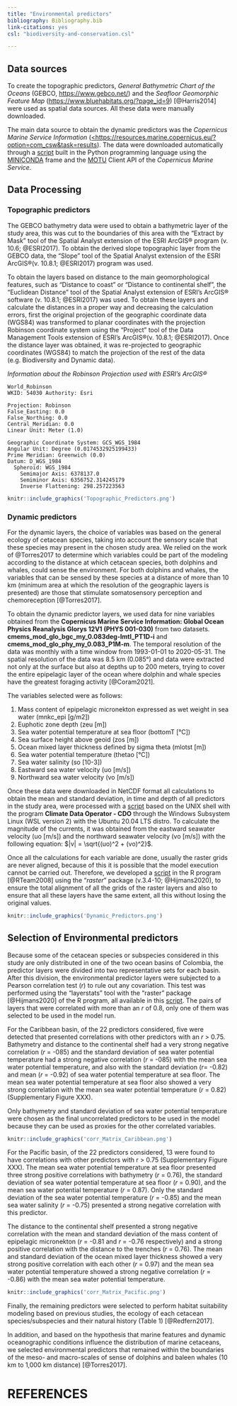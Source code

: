```yaml
---
title: "Environmental predictors"
bibliography: Bibliography.bib
link-citations: yes
csl: "biodiversity-and-conservation.csl"

---
```



## Data sources

To create the topographic predictors, *General Bathymetric Chart of the Oceans*  (GEBCO, [https://www.gebco.net/](https://www.gebco.net/)) and the *Seafloor Geomorphic Feature Map* ([https://www.bluehabitats.org/?page_id=9](https://www.bluehabitats.org/?page_id=9)) [@Harris2014] were used as spatial data sources. All these data were manually downloaded.

The main data source to obtain the dynamic predictors was the *Copernicus Marine Service Information* ([<https://resources.marine.copernicus.eu/?option=com_csw&task=results](https://resources.marine.copernicus.eu/?option=com_csw&task=results)). The data were downloaded automatically through a [script](https://github.com/ChrisBermudezR/Cetacean_Tourist_Vessel_Collision_Risk_Assessment/blob/main/03_Predictors/01_NetCDF/01_Predictors_Download.py) built in the Python programming language using the [MINICONDA](https://docs.conda.io/en/latest/miniconda.html) frame and the [MOTU](https://help.marine.copernicus.eu/en/articles/4796533-what-are-the-motu-apis#h_3d33beaafc) Client API of the *Copernicus Marine Service*. 



## Data Processing

### Topographic predictors

The GEBCO bathymetry data were used to obtain a bathymetric layer of the study area, this was cut to the boundaries of this area with the "Extract by Mask" tool of the Spatial Analyst extension of the ESRI ArcGIS® program (v. 10.6; @ESRI2017). To obtain the derived slope topographic layer from the GEBCO data, the "Slope" tool of the Spatial Analyst extension of the ESRI ArcGIS®(v. 10.8.1; @ESRI2017) program was used. 

To obtain the layers based on distance to the main geomorphological features, such as "Distance to coast" or "Distance to continental shelf", the "Euclidean Distance" tool of the Spatial Analyst extension of ESRI's ArcGIS® software (v. 10.8.1; @ESRI2017) was used. To obtain these layers and calculate the distances in a proper way and decreasing the calculation errors, first the original projection of the geographic coordinate data (WGS84) was transformed to planar coordinates with the projection Robinson coordinate system using the "Project" tool of the Data Management Tools extension of ESRI's ArcGIS®(v. 10.8.1; @ESRI2017). Once the distance layer was obtained, it was re-projected to geographic coordinates (WGS84) to match the projection of the rest of the data (e.g. Biodiversity and Dynamic data).

*Information about the Robinson Projection used with ESRI's ArcGIS®*

```
World_Robinson
WKID: 54030 Authority: Esri

Projection: Robinson
False_Easting: 0.0
False_Northing: 0.0
Central_Meridian: 0.0
Linear Unit: Meter (1.0)

Geographic Coordinate System: GCS_WGS_1984
Angular Unit: Degree (0.0174532925199433)
Prime Meridian: Greenwich (0.0)
Datum: D_WGS_1984
  Spheroid: WGS_1984
    Semimajor Axis: 6378137.0
    Semiminor Axis: 6356752.314245179
    Inverse Flattening: 298.257223563

```
```r
knitr::include_graphics('Topographic_Predictors.png')
```




### Dynamic predictors

For the dynamic layers, the choice of variables was based on the general ecology of cetacean species, taking into account the sensory scale that these species may present in the chosen study area. We relied on the work of @Torres2017 to determine which variables could be part of the modeling according to the distance at which cetacean species, both dolphins and whales, could sense the environment. For both dolphins and whales, the variables that can be sensed by these species at a distance of more than 10 km (minimum area at which the resolution of the geographic layers is presented) are those that stimulate somatosensory perception and chemoreception [@Torres2017]. 

To obtain the dynamic predictor layers, we used data for nine variables obtained from the **Copernicus Marine Service Information: Global Ocean Physics Reanalysis Glorys 12V1 (PHYS 001-030)** from two datasets. **cmems_mod_glo_bgc_my_0.083deg-lmtl_PT1D-i** and **cmems_mod_glo_phy_my_0.083_P1M-m**. The temporal resolution of the data was monthly with a time window from 1993-01-01 to 2020-05-31. The spatial resolution of the data was 8.5 km (0.085°) and data were extracted not only at the surface but also at depths up to 200 meters, trying to cover the entire epipelagic layer of the ocean where dolphin and whale species have the greatest foraging activity [@Coram2021].

The variables selected were as follows:

1. Mass content of epipelagic micronekton expressed as wet weight in sea water (mnkc_epi [g/m2])
2. Euphotic zone depth (zeu [m])
3. Sea water potential temperature at sea floor (bottomT [°C])
4. Sea surface height above geoid (zos [m])
5. Ocean mixed layer thickness defined by sigma theta (mlotst [m])
6. Sea water potential temperature (thetao [°C])
7. Sea water salinity (so [10-3])
8. Eastward sea water velocity (uo [m/s])
9. Northward sea water velocity (vo [m/s])



Once these data were downloaded in NetCDF format all calculations to obtain the mean and standard deviation, in time and depth of all predictors in the study area, were processed with a [script](https://github.com/ChrisBermudezR/Cetacean_Tourist_Vessel_Collision_Risk_Assessment/blob/main/03_Predictors/01_NetCDF/02_NetCDF_Processing.sh) based on the UNIX shell with the program **Climate Data Operator - CDO** through the Windows Subsystem Linux  (WSL version 2) with the Ubuntu 20.04 LTS distro. To calculate the magnitude of the currents, it was obtained from the eastward seawater velocity (uo [m/s]) and the northward seawater velocity (vo [m/s]) with the following equation: $|v| = \sqrt{(uo)^2 + (vo)^2}$. 


Once all the calculations for each variable are done, usually the raster grids are never aligned, because of this it is possible that the model execution cannot be carried out. Therefore, we developed a [script](https://github.com/ChrisBermudezR/Cetacean_Tourist_Vessel_Collision_Risk_Assessment/blob/main/03_Predictors/01_Predictors_Alignment.R) in the R program [@RTeam2008] using the "*raster*" package (v.3.4-10; @Hijmans2020), to ensure the total alignment of all the grids of the raster layers and also to ensure that all these layers have the same extent, all this without losing the original values. 

```r
knitr::include_graphics('Dynamic_Predictors.png')
```



## Selection of Environmental predictors

Because some of the cetacean species or subspecies considered in this study are only distributed in one of the two ocean basins of Colombia, the predictor layers were divided into two representative sets for each basin. After this division, the environmental predictor layers were subjected to a Pearson correlation test (*r*) to rule out any covariation. This test was performed using the "layerstats" tool with the "raster" package [@Hijmans2020] of the R program, all available in this [script](https://github.com/ChrisBermudezR/Cetacean_Tourist_Vessel_Collision_Risk_Assessment/blob/main/03_Predictors/01_Predictors_Alignment.R). The pairs of layers that were correlated with more than an *r* of 0.8, only one of them was selected to be used in the model run. 

For the Caribbean basin, of the 22 predictors considered, five were detected that presented correlations with other predictors with an *r* > 0.75. Bathymetry and distance to the continental shelf had a very strong negative correlation (*r* = -085) and the standard deviation of sea water potential temperature had a strong negative correlation (*r* = -085) with the mean sea water potential temperature, and also with the standard deviation (*r*= -0.82) and mean (*r* = -0.92) of sea water potential temperature at sea floor. The mean sea water potential temperature at sea floor also showed a very strong correlation with the mean sea water potential temperature (*r* = 0.82) (Supplementary Figure XXX).

Only bathymetry and standard deviation of sea water potential temperature were chosen as the final uncorrelated predictors to be used in the model because they can be used as proxies for the other correlated variables. 

 

```r
knitr::include_graphics('corr_Matrix_Caribbean.png')
```

 
For the Pacific basin, of the 22 predictors considered, 13 were found to have correlations with other predictors with r > 0.75 (Supplementary Figure XXX). The mean sea water potential temperature at sea floor presented three strong positive correlations with bathymetry (*r* = 0.76), the standard deviation of sea water potential temperature at sea floor (*r* = 0.90), and the mean sea water potential temperature (*r* = 0.87). Only the standard deviation of the sea water potential temperature (*r* = -0.85) and the mean sea water salinity (*r* = -0.75) presented a strong negative correlation with this predictor.

The distance to the continental shelf presented a strong negative correlation with the mean and standard deviation of the mass content of epipelagic micronekton (*r* = -0.81 and *r* = -0.76 respectively) and a strong positive correlation with the distance to the trenches (*r* = 0.76).  The mean and standard deviation of the ocean mixed layer thickness showed a very strong positive correlation with each other (*r* = 0.97) and the mean sea water potential temperature showed a strong negative correlation (*r* = -0.86) with the mean sea water potential temperature.




```r
knitr::include_graphics('corr_Matrix_Pacific.png')
```

Finally, the remaining predictors were selected to perform habitat suitability modeling based on previous studies, the ecology of each cetacean species/subspecies and their natural history (Table 1) [@Redfern2017].

In addition, and based on the hypothesis that marine features and dynamic oceanographic conditions influence the distribution of marine cetaceans, we selected environmental predictors that remained within the boundaries of the meso- and macro-scales of sense of dolphins and baleen whales (10 km to 1,000 km distance) [@Torres2017].


# REFERENCES

::: {#refs}
:::

\pagebreak